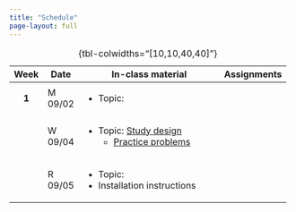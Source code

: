 ```yaml
---
title: "Schedule"
page-layout: full
---
```


+----------+----------+--------------------------------------------------------------------+-------------+
| Week     | Date     | In-class material                                                  | Assignments |
+:========:+==========+====================================================================+=============+
| **1**    | M 09/02  | -   Topic:                                                         |             |
+----------+----------+--------------------------------------------------------------------+-------------+
|          | W 09/04  | -   Topic: [Study design](slides/slides-01-study-design.qmd)       |             |
|          |          |     -   [Practice problems](practice/practice-01-study-design.qmd) |             |
+----------+----------+--------------------------------------------------------------------+-------------+
|          | R 09/05  | -   Topic:                                                         |             |
|          |          | -   Installation instructions                                      |             |
+----------+----------+--------------------------------------------------------------------+-------------+

: {tbl-colwidths="\[10,10,40,40\]"}

